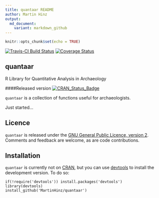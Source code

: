 ```yaml
---
title: quantaar README
author: Martin Hinz
output:
  md_document:
    variant: markdown_github
---
```


```r
knitr::opts_chunk$set(echo = TRUE)
```

[![Travis-CI Build Status](https://travis-ci.org/MartinHinz/quantaar.svg?branch=master)](https://travis-ci.org/MartinHinz/quantaar)
[![Coverage Status](https://img.shields.io/codecov/c/github/MartinHinz/quantaar/master.svg)](https://codecov.io/github/MartinHinz/quantaar?branch=master)

## quantaar
R Library for Quantitative Analysis in Archaeology

####Released version
[![CRAN_Status_Badge](http://www.r-pkg.org/badges/version/roxcal)](http://cran.r-project.org/package=roxcal)

`quantaar` is a collection of functions useful for archaeologists.

Just started...

## Licence

`quantaar` is released under the [GNU General Public Licence, version 2](http://www.r-project.org/Licenses/GPL-2). Comments and feedback are welcome, as are code contributions.

## Installation

`quantaar` is currently not on [CRAN](http://cran.r-project.org/), but you can use
[devtools](http://cran.r-project.org/web/packages/devtools/index.html) to
install the development version. To do so:

    if(!require('devtools')) install.packages('devtools')
    library(devtools)
    install_github('MartinHinz/quantaar')
    


